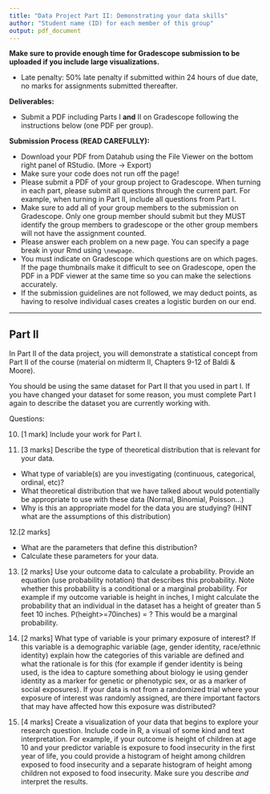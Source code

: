 ```yaml
---
title: "Data Project Part II: Demonstrating your data skills"
author: "Student name (ID) for each member of this group"
output: pdf_document
---
```


**Make sure to provide enough time for Gradescope submission to be uploaded if you include large visualizations.**

* Late penalty: 50% late penalty if submitted within 24 hours of due date, no 
marks for assignments submitted thereafter.

**Deliverables:**

* Submit a PDF including Parts I **and** II on Gradescope following the instructions below (one PDF per group).

**Submission Process (READ CAREFULLY):**

* Download your PDF from Datahub using the File Viewer on the bottom right panel of RStudio. (More -> Export) 
* Make sure your code does not run off the page!
* Please submit a PDF of your group project to Gradescope. When turning in each part, please submit all questions through the current part. For example, when turning in Part II, include all questions from Part I.
* Make sure to add all of your group members to the submission on Gradescope. Only one group member should submit but they MUST identify the group members to gradescope or the other group members will not have the assignment counted. 
* Please answer each problem on a new page. You can specify a page break in  your Rmd using `\newpage`.
* You must indicate on Gradescope which questions are on which pages. If the page thumbnails make it difficult to see on Gradescope, open the PDF in a PDF viewer at the same time so you can make the selections accurately.
* If the submission guidelines are not followed, we may deduct points, as having to resolve individual cases creates a logistic burden on our end.

---------------------------------------------------------------------------

## Part II

In Part II of the data project, you will demonstrate a statistical concept from Part II of the course (material on midterm II, Chapters 9-12 of Baldi & Moore).

You should be using the same dataset for Part II that you used in part I.  If you have changed your dataset for some reason, you must complete Part I again to describe the dataset you are currently working with. 

\newpage

Questions: 

10. [1 mark] Include your work for Part I. 

11. [3 marks] Describe the type of theoretical distribution that is relevant for your data.
  - What type of variable(s) are you investigating (continuous, categorical, ordinal, etc)?  
  - What theoretical distribution that we have talked about would potentially be appropriate to use with these data (Normal, Binomial, Poisson...) 
  - Why is this an appropriate model for the data you are studying? (HINT what are the assumptions of this distribution)
  
12.[2 marks] 

  - What are the parameters that define this distribution?
  - Calculate these parameters for your data.

13. [2 marks] Use your outcome data to calculate a probability.  Provide an equation (use probability notation) that describes this probability.  Note whether this probability is a conditional or a marginal probability.  For example if my outcome variable is height in inches, I might calculate the probability that an individual in the dataset has a height of greater than 5 feet 10 inches.  P(height>=70inches) = ?  This would be a marginal probability.  

14. [2 marks] What type of variable is your primary exposure of interest?  If this variable is a demographic variable (age, gender identity, race/ethnic identity) explain how the categories of this variable are defined and what the rationale is for this (for example if gender identity is being used, is the idea to capture something about biology ie using gender identity as a marker for genetic or phenotypic sex, or as a marker of social exposures).  If your data is not from a randomized trial where your exposure of interest was randomly assigned, are there important factors that may have affected how this exposure was distributed?  


15. [4 marks] Create a visualization of your data that begins to explore your research question.  Include code in R, a visual of some kind and text interpretation.  For example, if your outcome is height of children at age 10 and your predictor variable is exposure to food insecurity in the first year of life, you could provide a histogram of height among children exposed to food insecurity and a separate histogram of height among children not exposed to food insecurity.  Make sure you describe *and* interpret the results.  




